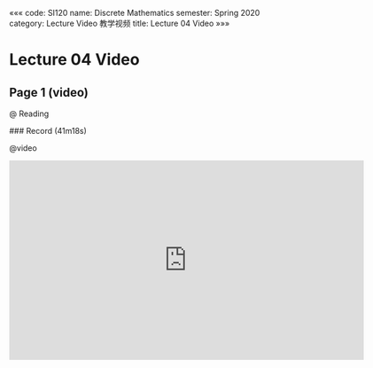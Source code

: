 «««
code: SI120
name: Discrete Mathematics
semester: Spring 2020
category: Lecture Video 教学视频
title: Lecture 04 Video
»»»

# Lecture 04 Video

## Page 1 (video)

@ Reading

<div class="markdown-body">
### Record (41m18s)
</div>

@video

<iframe src="https://watchsb.com/e/spzsgbc4sh58.html" frameborder=0 marginwidth=0 marginheight=0 scrolling=no width=640 height=360 allowfullscreen></iframe>



